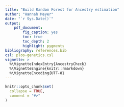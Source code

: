 ```yaml
---
title: "Build Random Forest for Ancestry estimation"
author: "Hannah Meyer"
date: "`r Sys.Date()`"
output:
    pdf_document:
        fig_caption: yes
        toc: true
        toc_depth: 2
        highlight: pygments
bibliography: references.bib
csl: plos-genetics.csl
vignette: >
  %\VignetteIndexEntry{AncestryCheck}
  %\VignetteEngine{knitr::rmarkdown}
  %\VignetteEncoding{UTF-8}
---
```

```r
knitr::opts_chunk$set(
  collapse = TRUE,
  comment = "#>"
)
```
